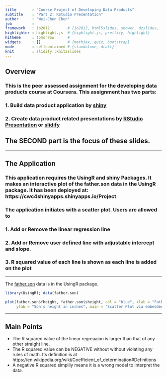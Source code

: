```yaml
---
title       : "Course Project of Developing Data Products"
subtitle    : "Part 2: RStudio Presentation"
author      : "Wei-Chen Chen"
job         : 
framework   : io2012        # {io2012, html5slides, shower, dzslides, ...}
highlighter : highlight.js  # {highlight.js, prettify, highlight}
hitheme     : tomorrow      # 
widgets     : []            # {mathjax, quiz, bootstrap}
mode        : selfcontained # {standalone, draft}
knit        : slidify::knit2slides
---
```


## Overview

### This is the peer assessed assignment for the developing data products course at Coursera. This assignment has two parts: 

### 1. Build data product application by [shiny](http://shiny.rstudio.com/)
### 2. Create data product related presentations by [RStudio Presentation](https://support.rstudio.com/hc/en-us/sections/200130218-R-Presentations) or [slidify](http://slidify.org/)

## The SECOND part is the focus of these slides.


---

## The Application

### This application requires the UsingR and shiny Packages. It makes an interactive plot of the father.son data in the UsingR package. It has been deployed at: https://cwc4shinyapps.shinyapps.io/Project

### The application initiates with a scatter plot. Users are allowed to
### 1. Add or Remove the linear regression line
### 2. Add or Remove user defined line with adjustable intercept and slope.
### 3. R squared value of each line is shown as each line is added on the plot

---

The [father.son](http://www.inside-r.org/packages/cran/UsingR/docs/father.son) data is in the UsingR package.
```r
library(UsingR); data(father.son)
```
```r
plot(father.son$fheight, father.son$sheight, col = "blue", xlab = "Father's height in inches", 
     ylab = "Son's height in inches", main = "Scatter Plot via embedded R code")
```

---

## Main Points

* The R squared value of the linear regreaaion is larger than that of any other straight line.
* The R squared value can be NEGATIVE without without violating any rules of math. Its definition is at https://en.wikipedia.org/wiki/Coefficient_of_determination#Definitions
* A negative R squared simplily means it is a wrong model to interpret the data.

